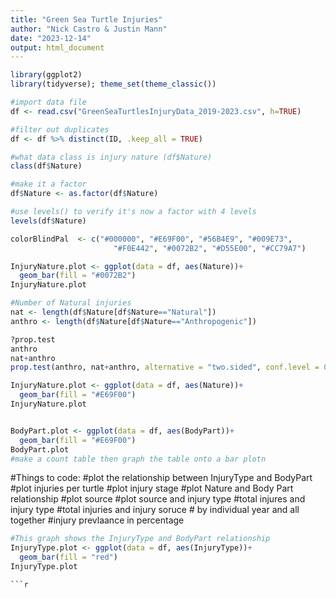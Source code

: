 ```yaml
---
title: "Green Sea Turtle Injuries"
author: "Nick Castro & Justin Mann"
date: "2023-12-14"
output: html_document
---
```


```r
library(ggplot2)
library(tidyverse); theme_set(theme_classic())
```


```r
#import data file
df <- read.csv("GreenSeaTurtlesInjuryData_2019-2023.csv", h=TRUE)

#filter out duplicates 
df <- df %>% distinct(ID, .keep_all = TRUE)

#what data class is injury nature (df$Nature)
class(df$Nature)

#make it a factor
df$Nature <- as.factor(df$Nature)

#use levels() to verify it's now a factor with 4 levels
levels(df$Nature)
```

```r
colorBlindPal  <- c("#000000", "#E69F00", "#56B4E9", "#009E73", 
                       "#F0E442", "#0072B2", "#D55E00", "#CC79A7")
```

```r
InjuryNature.plot <- ggplot(data = df, aes(Nature))+
  geom_bar(fill = "#0072B2")
InjuryNature.plot
```

```r
#Number of Natural injuries
nat <- length(df$Nature[df$Nature=="Natural"])
anthro <- length(df$Nature[df$Nature=="Anthropogenic"])

?prop.test
anthro
nat+anthro
prop.test(anthro, nat+anthro, alternative = "two.sided", conf.level = 0.95)
```

```r
InjuryNature.plot <- ggplot(data = df, aes(Nature))+
  geom_bar(fill = "#E69F00")
InjuryNature.plot

```
```r



```

```r
BodyPart.plot <- ggplot(data = df, aes(BodyPart))+
  geom_bar(fill = "#E69F00")
BodyPart.plot
#make a count table then graph the table onto a bar plotn 
```

#Things to code: 
#plot the relationship between InjuryType and BodyPart 
#plot injuries per turtle 
#plot injury stage
#plot Nature and Body Part relationship
#plot source
#plot source and injury type 
#total injures and injury type 
#total injuries and injury soruce
# by individual year and all together
#injury prevlaance in percentage
```r
#This graph shows the InjuryType and BodyPart relationship 
InjuryType.plot <- ggplot(data = df, aes(InjuryType))+
  geom_bar(fill = "red")
InjuryType.plot
```

```
```r



```

